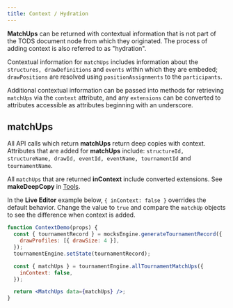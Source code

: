 ```yaml
---
title: Context / Hydration
---
```


**MatchUps** can be returned with contextual information that is not part of the TODS document node from which they originated.
The process of adding context is also referred to as "hydration".

Contextual information for `matchUps` includes information about the `structures, drawDefinitions` and `events` within which they are embeded;
`drawPositions` are resolved using `positionAssignments` to the `participants`.

Additional contextual information can be passed into methods for retrieving `matchUps` via the `context` attribute,
and any `extensions` can be converted to attributes accessible as attributes beginning with an underscore.

## matchUps

All API calls which return **matchUps** return deep copies with context.
Attributes that are added for **matchUps** include: `structureId, structureName, drawId, eventId, eventName, tournamentId` and `tournamentName`.

All `matchUps` that are returned **inContext** include converted extensions. See **makeDeepCopy** in [Tools](../tools/make-deep-copy).

In the **Live Editor** example below, `{ inContext: false }` overrides the default behavior.
Change the value to `true` and compare the `matchUp` objects to see the difference when context is added.

```jsx live
function ContextDemo(props) {
  const { tournamentRecord } = mocksEngine.generateTournamentRecord({
    drawProfiles: [{ drawSize: 4 }],
  });
  tournamentEngine.setState(tournamentRecord);

  const { matchUps } = tournamentEngine.allTournamentMatchUps({
    inContext: false,
  });

  return <MatchUps data={matchUps} />;
}
```
